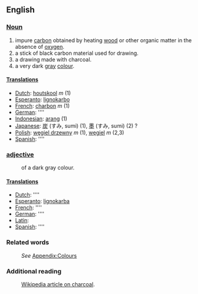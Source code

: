 ==English==
===[[Noun]]===
#impure [[carbon]] obtained by heating [[wood]] or other organic matter in the absence of [[oxygen]].
#a stick of black carbon material used for drawing.
#a drawing made with charcoal. 
#a very dark [[gray]] [[colour]].

====[[Translation]]s====
*[[Dutch]]: [[houtskool]] ''m'' (1)
*[[Esperanto]]: [[lignokarbo]]
*[[French]]: [[charbon]] ''m'' (1)
*[[German]]: [[]] ''''
*[[Indonesian]]: [[arang]] (1)
*[[Japanese]]: [[炭]] (すみ, sumi) (1), [[墨]] (すみ, sumi) (2) ?
*[[Polish]]: [[węgiel drzewny]] ''m'' (1), [[węgiel]] ''m'' (2,3)
*[[Spanish]]: [[]] ''''

===[[adjective]]===
:of a dark gray colour.

====[[Translation]]s====
*[[Dutch]]: [[]] ''''
*[[Esperanto]]: [[lignokarba]]
*[[French]]: [[]] ''''
*[[German]]: [[]] ''''
*[[Latin]]: [[]]
*[[Spanish]]: [[]] ''''

===Related words===
:''See'' [[Wiktionary_Appendix:Colours|Appendix:Colours]]
===Additional reading===
:[[w:charcoal|Wikipedia article on charcoal]].